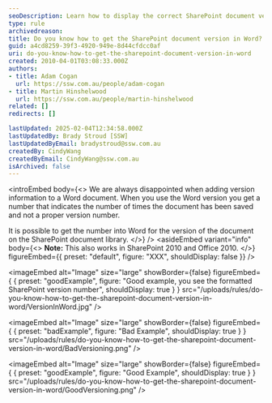 ```yaml
---
seoDescription: Learn how to display the correct SharePoint document version number in your Word files.
type: rule
archivedreason:
title: Do you know how to get the SharePoint document version in Word?
guid: a4cd8259-39f3-4920-949e-8d44cfdcc0af
uri: do-you-know-how-to-get-the-sharepoint-document-version-in-word
created: 2010-04-01T03:08:33.000Z
authors:
- title: Adam Cogan
  url: https://ssw.com.au/people/adam-cogan
- title: Martin Hinshelwood
  url: https://ssw.com.au/people/martin-hinshelwood
related: []
redirects: []

lastUpdated: 2025-02-04T12:34:58.000Z
lastUpdatedBy: Brady Stroud [SSW]
lastUpdatedByEmail: bradystroud@ssw.com.au
createdBy: CindyWang
createdByEmail: CindyWang@ssw.com.au
isArchived: false
---
```


<introEmbed
  body={<>
We are always disappointed when adding version information to a Word document. When you use the Word version you get a number that indicates the number of times the document has been saved and not a proper version number.

It is possible to get the number into Word for the version of the document on the SharePoint document library.
  </>}
/>
<asideEmbed
  variant="info"
  body={<>
    **Note:** This also works in SharePoint 2010 and Office 2010.
  </>}
  figureEmbed={{
    preset: "default",
    figure: "XXX",
    shouldDisplay: false
  }}
/>

<imageEmbed
  alt="Image"
  size="large"
  showBorder={false}
  figureEmbed={ {
    preset: "goodExample",
    figure: "Good example, you see the formatted SharePoint version number",
    shouldDisplay: true
  } }
  src="/uploads/rules/do-you-know-how-to-get-the-sharepoint-document-version-in-word/VersionInWord.jpg"
/>

<imageEmbed
  alt="Image"
  size="large"
  showBorder={false}
  figureEmbed={ {
    preset: "badExample",
    figure: "Bad Example",
    shouldDisplay: true
  } }
  src="/uploads/rules/do-you-know-how-to-get-the-sharepoint-document-version-in-word/BadVersioning.png"
/>

<imageEmbed
  alt="Image"
  size="large"
  showBorder={false}
  figureEmbed={ {
    preset: "goodExample",
    figure: "Good Example",
    shouldDisplay: true
  } }
  src="/uploads/rules/do-you-know-how-to-get-the-sharepoint-document-version-in-word/GoodVersioning.png"
/>
